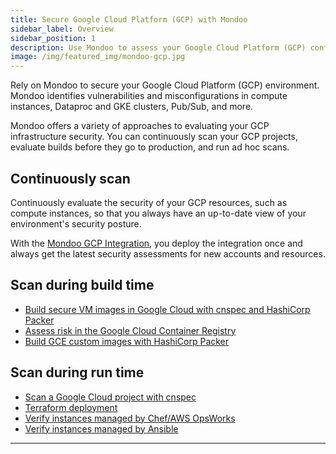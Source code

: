 ```yaml
---
title: Secure Google Cloud Platform (GCP) with Mondoo
sidebar_label: Overview
sidebar_position: 1
description: Use Mondoo to assess your Google Cloud Platform (GCP) configurations and identify risks to your infrastructure
image: /img/featured_img/mondoo-gcp.jpg
---
```


Rely on Mondoo to secure your Google Cloud Platform (GCP) environment. Mondoo identifies vulnerabilities and misconfigurations in compute instances, Dataproc and GKE clusters, Pub/Sub, and more.

Mondoo offers a variety of approaches to evaluating your GCP infrastructure security. You can continuously scan your GCP projects, evaluate builds before they go to production, and run ad hoc scans.

## Continuously scan

Continuously evaluate the security of your GCP resources, such as compute instances, so that you always have an up-to-date view of your environment's security posture.

With the [Mondoo GCP Integration](/platform/infra/cloud/gcp/gcp-integration-scan), you deploy the integration once and always get the latest security assessments for new accounts and resources.

## Scan during build time

- [Build secure VM images in Google Cloud with cnspec and HashiCorp Packer](/cnspec/cnspec-gcp/cnspec-gcp-packer/)
- [Assess risk in the Google Cloud Container Registry](/cnspec/supplychain/registry/gcp_gcr.md)
- [Build GCE custom images with HashiCorp Packer](/cnspec/supplychain/packer.md)

## Scan during run time

- [Scan a Google Cloud project with cnspec](/cnspec/cnspec-gcp/)
- [Terraform deployment](/cnspec/supplychain/terraform.md)
- [Verify instances managed by Chef/AWS OpsWorks](/platform/infra/opsys/automation/chef.md)
- [Verify instances managed by Ansible](/platform/infra/opsys/automation/ansible.md)

---
